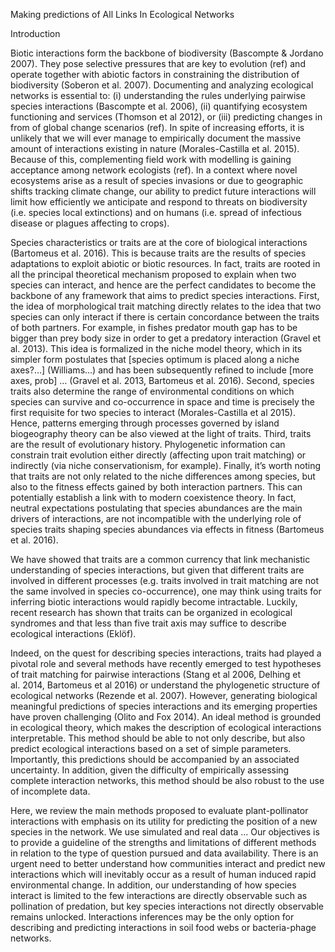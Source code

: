 Making predictions of All Links In Ecological Networks


Introduction


Biotic interactions form the backbone of biodiversity (Bascompte & Jordano 2007). They pose selective pressures that are key to evolution (ref) and operate together with abiotic factors in constraining the distribution of biodiversity (Soberon et al. 2007). Documenting and analyzing ecological networks is essential to: (i) understanding the rules underlying pairwise species interactions (Bascompte et al. 2006), (ii) quantifying ecosystem functioning and services (Thomson et al 2012), or (iii) predicting changes in from of global change scenarios (ref). In spite of increasing efforts, it is unlikely that we will ever manage to empirically document the massive amount of interactions existing in nature (Morales-Castilla et al. 2015). Because of this, complementing field work with modelling is gaining acceptance among network ecologists (ref). In a context where novel ecosystems arise as a result of species invasions or due to geographic shifts tracking climate change, our ability to predict future interactions will limit how efficiently we anticipate and respond to threats on biodiversity (i.e. species local extinctions) and on humans (i.e. spread of infectious disease or plagues affecting to crops). 


Species characteristics or traits are at the core of biological interactions (Bartomeus et al. 2016). This is because traits are the results of species adaptations to exploit abiotic or biotic resources. In fact, traits are rooted in all the principal theoretical mechanism proposed to explain when two species can interact, and hence are the perfect candidates to become the backbone of any framework that aims to predict species interactions. First, the idea of morphological trait matching directly relates to the idea that two species can only interact if there is certain concordance between the traits of both partners. For example, in fishes predator mouth gap  has to be bigger than prey body size in order to get a predatory interaction (Gravel et al. 2013). This idea is formalized in the niche model theory, which in its simpler form postulates that [species optimum is placed along a niche axes?…] (Williams...) and has been subsequently refined to include [more axes, prob] … (Gravel et al. 2013, Bartomeus et al. 2016). Second, species traits also determine the range of environmental conditions on which species can survive and co-occurrence in space and time is precisely the first requisite for two species to interact (Morales-Castilla et al 2015). Hence, patterns emerging through processes governed by island biogeography theory can be also viewed at the light of traits. Third, traits are the result of evolutionary history. Phylogenetic information can constrain trait evolution either directly (affecting upon trait matching) or indirectly (via niche conservationism, for example). Finally, it’s worth noting that traits are not only related to the niche differences among species, but also to the fitness effects gained by both interaction partners. This can potentially establish a link with to modern coexistence theory. In fact, neutral expectations postulating that species abundances are the main drivers of interactions, are not incompatible with the underlying role of species traits shaping species abundances via effects in fitness (Bartomeus et al. 2016). 


We have showed that traits are a common currency that link mechanistic understanding of species interactions, but given that different traits are involved in different processes (e.g. traits involved in trait matching are not the same involved in species co-occurrence), one may think using traits for inferring biotic interactions would rapidly become intractable. Luckily, recent research has shown that traits can be organized in ecological syndromes and that less than five trait axis may suffice to describe ecological interactions (Eklöf).


Indeed, on the quest for describing species interactions, traits had played a pivotal role and several methods have recently emerged to test hypotheses of trait matching for pairwise interactions (Stang et al 2006, Delhing et al. 2014, Bartomeus et al 2016) or understand the phylogenetic structure of ecological networks (Rezende et al. 2007). However, generating biological meaningful predictions of species interactions and its emerging properties have proven challenging (Olito and Fox 2014). An ideal method is grounded in ecological theory,  which makes the description of ecological interactions interpretable. This method should be able to not only describe, but also predict ecological interactions based on a set of simple parameters. Importantly, this predictions should be accompanied by an associated uncertainty. In addition, given the difficulty of empirically assessing complete interaction networks, this method should be also robust to the use of incomplete data. 


Here, we review the main methods proposed to evaluate plant-pollinator interactions with emphasis on its utility for predicting the position of a new species in the network. We use simulated and real data … Our objectives is to provide a guideline of the strengths and limitations of different methods in relation to the type of question pursued and data availability. There is an urgent need to better understand how communities interact and predict new interactions which will inevitably occur as a result of human induced rapid environmental change. In addition, our understanding of how species interact is limited to the few interactions are directly observable such as pollination of predation, but key species interactions not directly observable remains unlocked. Interactions inferences may be the only option for describing and predicting interactions in soil food webs or bacteria-phage networks. 